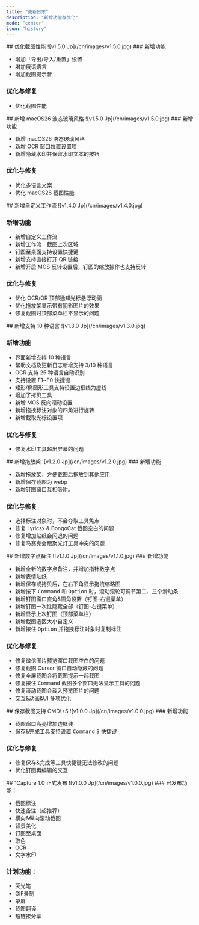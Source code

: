 ```yaml
---
title: "更新日志"
description: "新增功能与优化"
mode: "center"
icon: "history"
---
```


<Update label="V1.5.1" description="2025/11/1">
  ## 优化截图性能

  <Frame>
    ![v1.5.0 Jp](/cn/images/v1.5.0.jpg)
  </Frame>
  <Card title="1Capture 下载" icon="circle-arrow-down" horizontal href="https://apps.apple.com/app/id6742318274">
    
  </Card>
  ### 新增功能

  - 增加「导出/导入/重置」设置
  - 增加俄语语言
  - 增加截图提示音

  ### 优化与修复

  - 优化截图性能

</Update>

<Update label="V1.5.0" description="2025/9/25">
  ## 新增 macOS26 液态玻璃风格

  <Frame>
    ![v1.5.0 Jp](/cn/images/v1.5.0.jpg)
  </Frame>
    
  </Card>
  ### 新增功能

  - 新增 macOS26 液态玻璃风格
  - 新增 OCR 窗口位置设置项
  - 新增隐藏水印并保留水印文本的按钮

  ### 优化与修复

  - 优化多语言文案
  - 优化 macOS26 截图性能

</Update>

<Update label="V1.4.0" description="2025/8/29">
  ## 新增自定义工作流

  <Frame>
    ![v1.4.0 Jp](/cn/images/v1.4.0.jpg)
  </Frame>
    
  ### 新增功能

  - 新增自定义工作流
  - 新增工作流：截图上次区域
  - 钉图至桌面支持设置快捷键
  - 新增支持直接打开 QR 链接
  - 新增开启 MOS 反转设置后，钉图的缩放操作也支持反转

  ### 优化与修复

  - 优化 OCR/QR 顶部通知光标悬浮动画
  - 优化拖放架显示带有阴影图片的效果
  - 修复截图时顶部菜单栏不显示的问题
</Update>

<Update label="V1.3.0" description="2025/7/19">
  ## 新增支持 10 种语言

  <Frame>
    ![v1.3.0 Jp](/cn/images/v1.3.0.jpg)
  </Frame>
  
  ### 新增功能

  - 界面新增支持 10 种语言
  - 帮助文档及更新日志新增支持 3/10 种语言
  - OCR 支持 25 种语言自动识别
  - 支持设置 F1~F0 快捷键
  - 矩形/椭圆形工具支持设置边框线为虚线
  - 增加了拷贝工具
  - 新增 MOS 反向滚动设置
  - 新增拖拽标注对象的四角进行旋转
  - 新增截取光标设置项

  ### 优化与修复

  - 修复水印工具超出屏幕的问题
</Update>

<Update label="V1.2.0" description="2025/5/30">
  ## 新增拖放架

  <Frame>
    ![v1.2.0 Jp](/cn/images/v1.2.0.jpg)
  </Frame>
  ### 新增功能

  - 新增拖放架，方便截图后拖放到其他应用
  - 新增保存截图为 webp
  - 新增钉图窗口互相吸附。

  ### 优化与修复

  - 选择标注对象时，不会夺取工具焦点
  - 修复 Lyricsx & BongoCat 截图空白的问题
  - 修复增加贴纸会闪退的问题
  - 修复马赛克会跟聚光灯工具冲突的问题
</Update>

<Update label="v1.1.0" description="2025/4/30">
  ## 新增数字点备注

  <Frame>
    ![v1.1.0 Jp](/cn/images/v1.1.0.jpg)
  </Frame>
  ### 新增功能

  - 新增全新的数字点备注，并增加指针数字点
  - 新增表情贴纸
  - 新增保存或拷贝后，在右下角显示拖拽缩略图
  - 新增按下 <kbd>Command</kbd> 和 <kbd>Option</kbd> 时，滚动滚轮可调节第二、三个滑动条
  - 新增钉图窗口直角&圆角设置（钉图-右键菜单）
  - 新增钉图一次性隐藏全部（钉图-右键菜单）
  - 新增显示上次钉图（顶部菜单栏）
  - 新增截图选区大小自定义
  - 新增按住 <kbd>Option</kbd> 并拖拽标注对象时复制标注

  ### 优化与修复

  - 修复微信图片预览窗口截图空白的问题
  - 修复截图 Cursor 窗口自动隐藏的问题
  - 修复全屏截图会将截图提示一起截图
  - 修复按住 <kbd>Command</kbd> 截图多个窗口无法显示工具的问题
  - 修复滚动截图会截入预览图片的问题
  - 交互&动画&UI 多项优化
</Update>

<Update label="v1.0.1" description="2025/3/19">
  ## 保存截图支持 CMD\+S

  <Frame>
    ![v1.0.0 Jp](/cn/images/v1.0.0.jpg)
  </Frame>
  ### 新增功能

  - 截图窗口高亮增加边框线
  - 保存&完成工具支持设置 <kbd>Command</kbd> <kbd>S</kbd> 快捷键

  ### 优化与修复

  - 修复保存&完成等工具快捷键无法修改的问题
  - 优化钉图再编辑的交互
</Update>

<Update label="v1.0.0" description="2025/3/8">
  ## 1Capture 1.0 正式发布

  <Frame>
    ![v1.0.0 Jp](/cn/images/v1.0.0.jpg)
  </Frame>
  ### 已发布功能：

  - 截图标注
  - 快速备注（超推荐）
  - 横向&纵向滚动截图
  - 背景美化
  - 钉图至桌面
  - 取色
  - OCR
  - 文字水印

  ### 计划功能：

  - 荧光笔
  - GIF录制
  - 录屏
  - 截图翻译
  - 短链接分享
</Update>